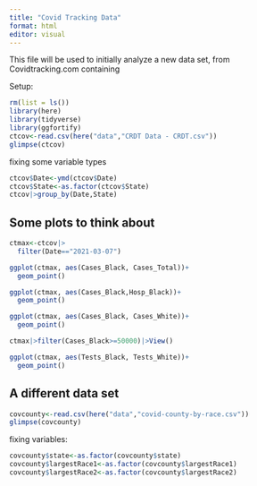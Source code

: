 ```yaml
---
title: "Covid Tracking Data"
format: html
editor: visual
---
```


This file will be used to initially analyze a new data set, from Covidtracking.com containing

Setup:

```r
rm(list = ls())
library(here)
library(tidyverse)
library(ggfortify)
ctcov<-read.csv(here("data","CRDT Data - CRDT.csv"))
glimpse(ctcov)
```

fixing some variable types

```r
ctcov$Date<-ymd(ctcov$Date)
ctcov$State<-as.factor(ctcov$State)
ctcov|>group_by(Date,State)
```

## Some plots to think about

```r
ctmax<-ctcov|>
  filter(Date=="2021-03-07")
```

```r
ggplot(ctmax, aes(Cases_Black, Cases_Total))+
  geom_point()
```

```r
ggplot(ctmax, aes(Cases_Black,Hosp_Black))+
  geom_point()
```

```r
ggplot(ctmax, aes(Cases_Black, Cases_White))+
  geom_point()
```

```r
ctmax|>filter(Cases_Black>=50000)|>View()
```

```r
ggplot(ctmax, aes(Tests_Black, Tests_White))+
  geom_point()
```

## A different data set

```r
covcounty<-read.csv(here("data","covid-county-by-race.csv"))
glimpse(covcounty)
```

fixing variables:

```r
covcounty$state<-as.factor(covcounty$state)
covcounty$largestRace1<-as.factor(covcounty$largestRace1)
covcounty$largestRace2<-as.factor(covcounty$largestRace2)
```

